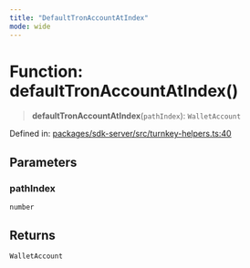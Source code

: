 ```yaml
---
title: "DefaultTronAccountAtIndex"
mode: wide
---
```

  
# Function: defaultTronAccountAtIndex()

> **defaultTronAccountAtIndex**(`pathIndex`): `WalletAccount`

Defined in: [packages/sdk-server/src/turnkey-helpers.ts:40](https://github.com/tkhq/sdk/blob/d88b5e1f9a6cca8e54e61f8a127aa90fcebeaa2e/packages/sdk-server/src/turnkey-helpers.ts#L40)

## Parameters

### pathIndex

`number`

## Returns

`WalletAccount`

